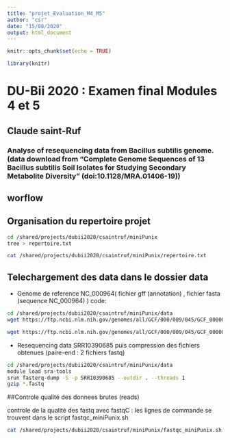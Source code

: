 ```yaml
---
title: "projet_Evaluation_M4_M5"
author: "csr"
date: "15/08/2020"
output: html_document
---
```


```r
knitr::opts_chunk$set(echo = TRUE)
```

```r
library(knitr)
```
# DU-Bii 2020 : Examen final Modules 4 et 5
## Claude saint-Ruf
### Analyse of resequencing data from Bacillus subtilis genome. (data download from "Complete Genome Sequences of 13 Bacillus subtilis Soil Isolates for Studying Secondary Metabolite Diversity" (doi:10.1128/MRA.01406-19)) 

## worflow

## Organisation du repertoire projet 
```bash
cd /shared/projects/dubii2020/csaintruf/miniPunix
tree > repertoire.txt

```

```bash
cat /shared/projects/dubii2020/csaintruf/miniPunix/repertoire.txt
```
## Telechargement des data dans le dossier data 
* Genome de reference NC_000964( fichier gff (annotation) , fichier fasta (sequence NC_000964) )
code:
```bash
cd /shared/projects/dubii2020/csaintruf/miniPunix/data
wget https://ftp.ncbi.nlm.nih.gov/genomes/all/GCF/000/009/045/GCF_000009045.1_ASM904v1/GCF_000009045.1_ASM904v1_genomic.gff.gz

wget https://ftp.ncbi.nlm.nih.gov/genomes/all/GCF/000/009/045/GCF_000009045.1_ASM904v1/GCF_000009045.1_ASM904v1_genomic.fna.gz 

```
* Resequencing data SRR10390685 puis compression des fichiers obtenues (paire-end : 2 fichiers fastq)
```bash
cd /shared/projects/dubii2020/csaintruf/miniPunix/data
module load sra-tools
srun fasterq-dump -S -p SRR10390685 --outdir . --threads 1
gzip *.fastq
```


##Controle qualité des donnees brutes (reads)

controle de la qualité des fastq avec fastqC : les lignes de commande se trouvent dans le script fastqc_miniPunix.sh
```bash
cat /shared/projects/dubii2020/csaintruf/miniPunix/fastqc_miniPunix.sh
```

```r

```


